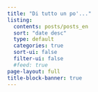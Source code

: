 ```yaml
---
title: "Di tutto un po'..."
listing:
  contents: posts/posts_en
  sort: "date desc"
  type: default
  categories: true
  sort-ui: false
  filter-ui: false
  #feed: true
page-layout: full
title-block-banner: true
---
```

